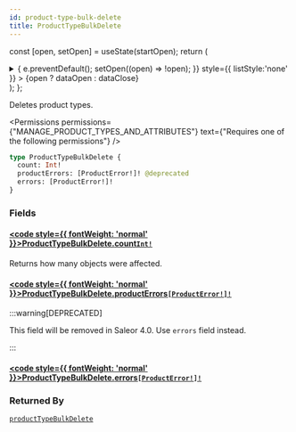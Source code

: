 ```yaml
---
id: product-type-bulk-delete
title: ProductTypeBulkDelete
---
```






const [open, setOpen] = useState(startOpen);
return (
<details {...(open ? { open: true } : {})} className="details" style={{ border:'none', boxShadow:'none', background:'var(--ifm-background-color)' }}>
<summary
onClick={(e) => {
e.preventDefault();
setOpen((open) => !open);
}}
style={{ listStyle:'none' }} >
{open ? dataOpen : dataClose}
</summary>
{open && children}
</details>
);
};

Deletes product types.


<Permissions permissions={"MANAGE_PRODUCT_TYPES_AND_ATTRIBUTES"} text={"Requires one of the following permissions"} />


```graphql
type ProductTypeBulkDelete {
  count: Int!
  productErrors: [ProductError!]! @deprecated
  errors: [ProductError!]!
}
```

### Fields

#### [<code style={{ fontWeight: 'normal' }}>ProductTypeBulkDelete.<b>count</b></code>](#)<Bullet />[`Int!`](../../../api-reference/miscellaneous/scalars/int.mdx) <Badge class="badge badge--secondary" text="non-null"/> <Badge class="badge badge--secondary" text="scalar"/> <Badge class="badge badge--secondary" text="miscellaneous"/>

Returns how many objects were affected.

#### [<code style={{ fontWeight: 'normal' }}>ProductTypeBulkDelete.<b>productErrors</b></code>](#)<Bullet />[`[ProductError!]!`](../../../api-reference/products/objects/product-error.mdx) <Badge class="badge badge--deprecated badge--secondary" text="deprecated"/> <Badge class="badge badge--secondary" text="non-null"/> <Badge class="badge badge--secondary" text="object"/> <Badge class="badge badge--secondary" text="products"/>

:::warning[DEPRECATED]

This field will be removed in Saleor 4.0. Use `errors` field instead.

:::

#### [<code style={{ fontWeight: 'normal' }}>ProductTypeBulkDelete.<b>errors</b></code>](#)<Bullet />[`[ProductError!]!`](../../../api-reference/products/objects/product-error.mdx) <Badge class="badge badge--secondary" text="non-null"/> <Badge class="badge badge--secondary" text="object"/> <Badge class="badge badge--secondary" text="products"/>

### Returned By

[`productTypeBulkDelete`](../../../api-reference/products/mutations/product-type-bulk-delete.mdx) <Badge class="badge badge--secondary" text="mutation"/>

